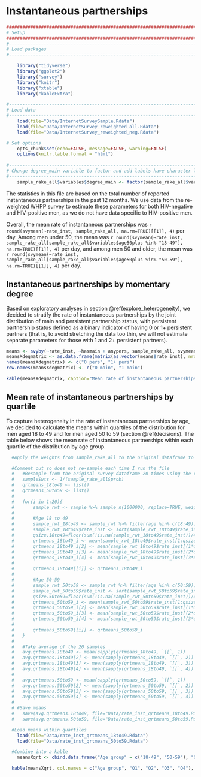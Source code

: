 # Instantaneous partnerships {#rate_inst}
```r
####################################################################################
# Setup
####################################################################################
#-----------------------------------------------------------------------------------
# Load packages
#-----------------------------------------------------------------------------------

    library("tidyverse")
    library("ggplot2")
    library("survey")
    library("knitr")
    library("xtable")
    library("kableExtra")

#-----------------------------------------------------------------------------------
# Load data
#-----------------------------------------------------------------------------------
    load(file="Data/InternetSurveySample.Rdata")
    load(file="Data/InternetSurvey_reweighted_all.Rdata")
    load(file="Data/InternetSurvey_reweighted_neg.Rdata")

# Set options
    opts_chunk$set(echo=FALSE, message=FALSE, warning=FALSE)
    options(knitr.table.format = "html") 
  
#-----------------------------------------------------------------------------------
# Change degree_main variable to factor and add labels have character labels
#-----------------------------------------------------------------------------------
    sample_rake_all$variables$degree_main <- factor(sample_rake_all$variables$degree_main, levels = c(0, 1), labels = c("No main", "Main"))

```
The statistics in this file are based on the total number of reported instantaneous partnerships in the past 12 months. We use data from the re-weighted WHPP survey to estimate these parameters for both HIV-negative and HIV-positive men, as we do not have data specific to HIV-positive men.

Overall, the mean rate of instantaneous partnerships was `r round(svymean(~rate_inst, sample_rake_all, na.rm=TRUE)[[1]], 4)` per day. Among men under 50, the mean was `r round(svymean(~rate_inst, sample_rake_all[sample_rake_all$variables$age50plus %in% "18-49"], na.rm=TRUE)[[1]], 4)` per day, and among men 50 and older, the mean was `r round(svymean(~rate_inst, sample_rake_all[sample_rake_all$variables$age50plus %in% "50-59"], na.rm=TRUE)[[1]], 4)` per day.

## Instantaneous partnerships by momentary degree
Based on exploratory analyses in section \@ref(explore_heterogeneity), we decided to stratify the rate of instantaneous partnerships by the joint distribution of main and persistent partnership status, with persistent partnership status defined as a binary indicator of having 0 or 1+ persistent partners (that is, to avoid stretching the data too thin, we will not estimate separate parameters for those with 1 and 2+ persistent partners).
```r
means <- svyby(~rate_inst, ~hasmain + anypers, sample_rake_all, svymean, na.rm=TRUE)
meansXdegmatrix <- as.data.frame(matrix(as.vector(means$rate_inst), nrow=2, byrow=FALSE))
names(meansXdegmatrix) <- c("0 pers", "1+ pers")
row.names(meansXdegmatrix) <- c("0 main", "1 main")

kable(meansXdegmatrix, caption="Mean rate of instantaneous partnerships per day by momentary degree", digits=c(6, 6)) %>% kable_styling(full_width=F, position="center") %>% column_spec(1, bold=T, color="black", width="2.5cm") %>% column_spec(2:3, width = "3cm")
```

## Mean rate of instantaneous partnerships by quartile
To capture heterogeneity in the rate of instantaneous partnerships by age, we decided to calculate the means within quartiles of the distribution for men aged 18 to 49 and for men aged 50 to 59 (section \@ref(decisions). The table below shows the mean rate of instantaneous partnerships within each quartile of the distribution by age group.

```r
  #Apply the weights from sample_rake_all to the original dataframe to construct a new dataframe with the appropriate composition that can be manipulated and analyzed without using the 'survey' package commands. Need to do this b/c I can't divide the sample into even quartiles and take mean within each group using the survey package commands.) Note that it does not work to replicate each row according to the sample weights (i.e. `sample[rep(row.names(sample), sample$wts), ]`) b/c the weights are not integers, so it rounds down in deciding how many times to replicate.

  #Comment out so does not re-sample each time I run the file
  #   #Resample from the original survey dataframe 20 times using the raked weights
  #   sample$wts <- 1/(sample_rake_all$prob)
  #   qrtmeans_18to49 <- list()
  #   qrtmeans_50to59 <- list()
  # 
  #   for(i in 1:20){
  #       sample_rwt <- sample %>% sample_n(1000000, replace=TRUE, weight=wts)
  #       
  #       #Age 18 to 49
  #       sample_rwt_18to49 <- sample_rwt %>% filter(age %in% c(18:49))
  #       sample_rwt_18to49$rate_inst <- sort(sample_rwt_18to49$rate_inst, na.last = TRUE)
  #       qsize.18to49=floor(sum(!is.na(sample_rwt_18to49$rate_inst))/4)
  #       qrtmeans_18to49_i <- mean(sample_rwt_18to49$rate_inst[1:qsize.18to49])
  #       qrtmeans_18to49_i[2] <- mean(sample_rwt_18to49$rate_inst[(1*qsize.18to49+1):(2*qsize.18to49)])
  #       qrtmeans_18to49_i[3] <- mean(sample_rwt_18to49$rate_inst[(2*qsize.18to49+1):(3*qsize.18to49)])
  #       qrtmeans_18to49_i[4] <- mean(sample_rwt_18to49$rate_inst[(3*qsize.18to49+1):(sum(!is.na(sample_rwt_18to49$rate_inst)))])
  # 
  #       qrtmeans_18to49[[i]] <- qrtmeans_18to49_i
  #       
  #       #Age 50-59
  #       sample_rwt_50to59 <- sample_rwt %>% filter(age %in% c(50:59))
  #       sample_rwt_50to59$rate_inst <- sort(sample_rwt_50to59$rate_inst, na.last = TRUE)
  #       qsize.50to59=floor(sum(!is.na(sample_rwt_50to59$rate_inst))/4)
  #       qrtmeans_50to59_i <- mean(sample_rwt_50to59$rate_inst[1:qsize.50to59])
  #       qrtmeans_50to59_i[2] <- mean(sample_rwt_50to59$rate_inst[(1*qsize.50to59+1):(2*qsize.50to59)])
  #       qrtmeans_50to59_i[3] <- mean(sample_rwt_50to59$rate_inst[(2*qsize.50to59+1):(3*qsize.50to59)])
  #       qrtmeans_50to59_i[4] <- mean(sample_rwt_50to59$rate_inst[(3*qsize.50to59+1):(sum(!is.na(sample_rwt_50to59$rate_inst)))])
  # 
  #       qrtmeans_50to59[[i]] <- qrtmeans_50to59_i
  #   }
  #   
  #   #Take average of the 20 samples
  #   avg.qrtmeans.18to49 <- mean(sapply(qrtmeans_18to49, `[[`, 1))
  #   avg.qrtmeans.18to49[2] <- mean(sapply(qrtmeans_18to49, `[[`, 2))
  #   avg.qrtmeans.18to49[3] <- mean(sapply(qrtmeans_18to49, `[[`, 3))
  #   avg.qrtmeans.18to49[4] <- mean(sapply(qrtmeans_18to49, `[[`, 4))
  #   
  #   avg.qrtmeans.50to59 <- mean(sapply(qrtmeans_50to59, `[[`, 1))
  #   avg.qrtmeans.50to59[2] <- mean(sapply(qrtmeans_50to59, `[[`, 2))
  #   avg.qrtmeans.50to59[3] <- mean(sapply(qrtmeans_50to59, `[[`, 3))
  #   avg.qrtmeans.50to59[4] <- mean(sapply(qrtmeans_50to59, `[[`, 4))
  # 
  # #Save means
  #   save(avg.qrtmeans.18to49, file="Data/rate_inst_qrtmeans_18to49.Rdata")
  #   save(avg.qrtmeans.50to59, file="Data/rate_inst_qrtmeans_50to59.Rdata")

  #Load means within quartiles
    load(file="Data/rate_inst_qrtmeans_18to49.Rdata")
    load(file="Data/rate_inst_qrtmeans_50to59.Rdata")

  #Combine into a kable
    meansXqrt <- cbind.data.frame("Age group" = c("18-49", "50-59"), "Q1"=c(avg.qrtmeans.18to49[1], avg.qrtmeans.50to59[1]), "Q2"=c(avg.qrtmeans.18to49[2], avg.qrtmeans.50to59[2]), "Q3"=c(avg.qrtmeans.18to49[3], avg.qrtmeans.50to59[3]), "Q4"=c(avg.qrtmeans.18to49[4], avg.qrtmeans.50to59[4]))

  kable(meansXqrt, col.names = c("Age group", "Q1", "Q2", "Q3", "Q4"), caption="Mean rate of instantaneous partnerships per day by quartile within age groups", digits=c(0, 5, 5, 5, 5)) %>% kable_styling(full_width=F, position="center") %>% column_spec(2:5, width = "2cm") %>% add_header_above(c(" ", "Mean rates"=4))
```
